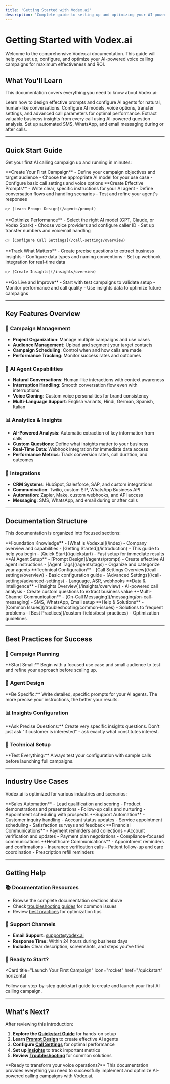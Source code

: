```yaml
---
title: 'Getting Started with Vodex.ai'
description: 'Complete guide to setting up and optimizing your AI-powered voice calling campaigns'
---
```


# Getting Started with Vodex.ai

Welcome to the comprehensive Vodex.ai documentation. This guide will help you set up, configure, and optimize your AI-powered voice calling campaigns for maximum effectiveness and ROI.

## What You'll Learn

This documentation covers everything you need to know about Vodex.ai:

<Columns cols={2}>
  <Card
    title="🤖 AI Agent Configuration"
    icon="robot"
  >
    Learn how to design effective prompts and configure AI agents for natural, human-like conversations.
  </Card>
  <Card
    title="⚙️ Call Settings & Models"
    icon="gear"
  >
    Configure AI models, voice options, transfer settings, and advanced call parameters for optimal performance.
  </Card>
  <Card
    title="✨ Insights & Analytics"
    icon="sparkles"
  >
    Extract valuable business insights from every call using AI-powered question analysis.
  </Card>
  <Card
    title="💬 Multi-Channel Messaging"
    icon="message"
  >
    Set up automated SMS, WhatsApp, and email messaging during or after calls.
  </Card>
</Columns>

---

## Quick Start Guide

Get your first AI calling campaign up and running in minutes:

<Steps>
  <Step title="Set Up Your Project">
    **Create Your First Campaign**
    - Define your campaign objectives and target audience
    - Choose the appropriate AI model for your use case
    - Configure basic call settings and voice options
  </Step>
  
  <Step title="Design Your AI Agent">
    **Create Effective Prompts**
    - Write clear, specific instructions for your AI agent
    - Define conversation flows and handling scenarios
    - Test and refine your agent's responses
    
    👉 [Learn Prompt Design](/agents/prompt)
  </Step>
  
  <Step title="Configure Call Settings">
    **Optimize Performance**
    - Select the right AI model (GPT, Claude, or Vodex Spark)
    - Choose voice providers and configure caller ID
    - Set up transfer numbers and voicemail handling
    
    👉 [Configure Call Settings](/call-settings/overview)
  </Step>
  
  <Step title="Set Up Insights">
    **Track What Matters**
    - Create precise questions to extract business insights
    - Configure data types and naming conventions
    - Set up webhook integration for real-time data
    
    👉 [Create Insights](/insights/overview)
  </Step>
  
  <Step title="Launch & Optimize">
    **Go Live and Improve**
    - Start with test campaigns to validate setup
    - Monitor performance and call quality
    - Use insights data to optimize future campaigns
  </Step>
</Steps>

---

## Key Features Overview

### 🎯 **Campaign Management**
- **Project Organization**: Manage multiple campaigns and use cases
- **Audience Management**: Upload and segment your target contacts
- **Campaign Scheduling**: Control when and how calls are made
- **Performance Tracking**: Monitor success rates and outcomes

### 🤖 **AI Agent Capabilities**
- **Natural Conversations**: Human-like interactions with context awareness
- **Interruption Handling**: Smooth conversation flow even with interruptions
- **Voice Cloning**: Custom voice personalities for brand consistency
- **Multi-Language Support**: English variants, Hindi, German, Spanish, Italian

### 📊 **Analytics & Insights**
- **AI-Powered Analysis**: Automatic extraction of key information from calls
- **Custom Questions**: Define what insights matter to your business
- **Real-Time Data**: Webhook integration for immediate data access
- **Performance Metrics**: Track conversion rates, call duration, and outcomes

### 🔗 **Integrations**
- **CRM Systems**: HubSpot, Salesforce, SAP, and custom integrations
- **Communication**: Twilio, custom SIP, WhatsApp Business API
- **Automation**: Zapier, Make, custom webhooks, and API access
- **Messaging**: SMS, WhatsApp, and email during or after calls

---

## Documentation Structure

This documentation is organized into focused sections:

<AccordionGroup>
  <Accordion title="🏠 Overview & Getting Started">
    **Foundation Knowledge**
    - [What is Vodex.ai](/index) - Company overview and capabilities
    - [Getting Started](/introduction) - This guide to help you begin
    - [Quick Start](/quickstart) - Fast setup for immediate results
  </Accordion>
  
  <Accordion title="🤖 Agent Configuration">
    **AI Agent Setup**
    - [Prompt Design](/agents/prompt) - Create effective AI agent instructions
    - [Agent Tags](/agents/tags) - Organize and categorize your agents
  </Accordion>
  
  <Accordion title="⚙️ Call Settings">
    **Technical Configuration**
    - [Call Settings Overview](/call-settings/overview) - Basic configuration guide
    - [Advanced Settings](/call-settings/advanced-settings) - Language, ASR, webhooks
  </Accordion>
  
  <Accordion title="✨ Insights & Analytics">
    **Data & Intelligence**
    - [Insights Overview](/insights/overview) - AI-powered call analysis
    - Create custom questions to extract business value
  </Accordion>
  
  <Accordion title="💬 Messaging Integration">
    **Multi-Channel Communication**
    - [On-Call Messaging](/messaging/on-call-messaging) - SMS, WhatsApp, Email setup
  </Accordion>
  
  <Accordion title="🛠️ Support & Troubleshooting">
    **Help & Solutions**
    - [Common Issues](/troubleshooting/common-issues) - Solutions to frequent problems
    - [Best Practices](/custom-fields/best-practices) - Optimization guidelines
  </Accordion>
</AccordionGroup>

---

## Best Practices for Success

### 🎯 **Campaign Planning**
<Tip>
  **Start Small:** Begin with a focused use case and small audience to test and refine your approach before scaling up.
</Tip>

### 🤖 **Agent Design**
<Tip>
  **Be Specific:** Write detailed, specific prompts for your AI agents. The more precise your instructions, the better your results.
</Tip>

### 📊 **Insights Configuration**
<Tip>
  **Ask Precise Questions:** Create very specific insights questions. Don't just ask "if customer is interested" - ask exactly what constitutes interest.
</Tip>

### 🔧 **Technical Setup**
<Tip>
  **Test Everything:** Always test your configuration with sample calls before launching full campaigns.
</Tip>

---

## Industry Use Cases

Vodex.ai is optimized for various industries and scenarios:

<Tabs>
  <Tab title="Sales & Lead Generation">
    **Sales Automation**
    - Lead qualification and scoring
    - Product demonstrations and presentations
    - Follow-up calls and nurturing
    - Appointment scheduling with prospects
  </Tab>
  
  <Tab title="Customer Service">
    **Support Automation**
    - Customer inquiry handling
    - Account status updates
    - Service appointment scheduling
    - Satisfaction surveys and feedback
  </Tab>
  
  <Tab title="Collections & Finance">
    **Financial Communications**
    - Payment reminders and collections
    - Account verification and updates
    - Payment plan negotiations
    - Compliance-focused communications
  </Tab>
  
  <Tab title="Healthcare & Insurance">
    **Healthcare Communications**
    - Appointment reminders and confirmations
    - Insurance verification calls
    - Patient follow-up and care coordination
    - Prescription refill reminders
  </Tab>
</Tabs>

---

## Getting Help

### 📚 **Documentation Resources**
- Browse the complete documentation sections above
- Check [troubleshooting guides](/troubleshooting/common-issues) for common issues
- Review [best practices](/custom-fields/best-practices) for optimization tips

### 💬 **Support Channels**
- **Email Support:** [support@vodex.ai](mailto:support@vodex.ai)
- **Response Time:** Within 24 hours during business days
- **Include:** Clear description, screenshots, and steps you've tried

### 🚀 **Ready to Start?**

<Card
  title="Launch Your First Campaign"
  icon="rocket"
  href="/quickstart"
  horizontal
>
  Follow our step-by-step quickstart guide to create and launch your first AI calling campaign.
</Card>

---

## What's Next?

After reviewing this introduction:

1. **Explore the [Quickstart Guide](/quickstart)** for hands-on setup
2. **Learn [Prompt Design](/agents/prompt)** to create effective AI agents
3. **Configure [Call Settings](/call-settings/overview)** for optimal performance
4. **Set up [Insights](/insights/overview)** to track important metrics
5. **Review [Troubleshooting](/troubleshooting/common-issues)** for common solutions

<Check>
  **Ready to transform your voice operations?** This documentation provides everything you need to successfully implement and optimize AI-powered calling campaigns with Vodex.ai.
</Check>

